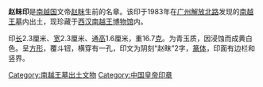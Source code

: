 {{unreferenced|time=2014-6-1}}
'''赵眜印'''是[[南越国|南越国]]文帝[[赵眜|赵眜]]生前的名章。该印于1983年在[[广州|广州]][[解放路_(广州市)|解放北路]]发现的[[南越王墓|南越王墓]]内出土，现珍藏于[[西汉南越王博物馆|西汉南越王博物馆]]内。

印[[长|长]]2.3厘米、[[宽|宽]]2.3厘米、通[[高|高]]1.6厘米，重16.7[[克|克]]。为青玉质，因浸蚀而成黄白色。呈[[方形|方形]]，覆斗钮，横穿有一孔，印文为阴刻“赵眜”2字，[[篆体|篆体]]，印面有边栏和竖界。

{{南越国}}

[[Category:南越王墓出土文物|Category:南越王墓出土文物]]
[[Category:中国皇帝印章|Category:中国皇帝印章]]